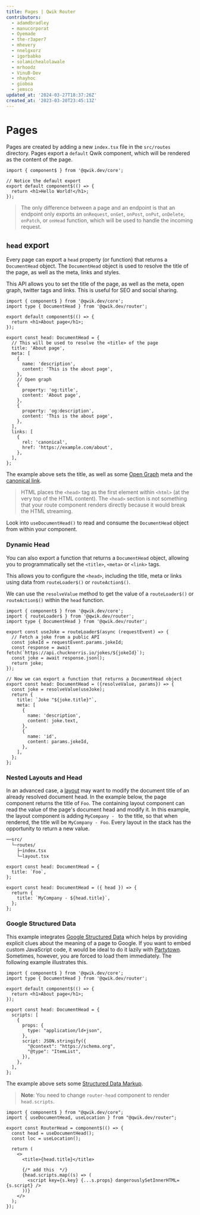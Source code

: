 ```yaml
---
title: Pages | Qwik Router
contributors:
  - adamdbradley
  - manucorporat
  - Oyemade
  - the-r3aper7
  - mhevery
  - nnelgxorz
  - igorbabko
  - solamichealolawale
  - mrhoodz
  - VinuB-Dev
  - nhayhoc
  - gioboa
  - jemsco
updated_at: '2024-03-27T18:37:26Z'
created_at: '2023-03-20T23:45:13Z'
---
```


# Pages

Pages are created by adding a new `index.tsx` file in the `src/routes` directory. Pages export a `default` Qwik component, which will be rendered as the content of the page.

```tsx title="src/routes/some/path/index.tsx"
import { component$ } from '@qwik.dev/core';

// Notice the default export
export default component$(() => {
  return <h1>Hello World!</h1>;
});
```

> The only difference between a page and an endpoint is that an endpoint only exports an `onRequest`, `onGet`, `onPost`, `onPut`, `onDelete`, `onPatch`, or `onHead` function, which will be used to handle the incoming request.


## `head` export

Every page can export a `head` property (or function) that returns a `DocumentHead` object. The `DocumentHead` object is used to resolve the title of the page, as well as the meta, links and styles.

This API allows you to set the title of the page, as well as the meta, open graph, twitter tags and links. This is useful for SEO and social sharing.

```tsx {8} /head/ title="src/routes/about/index.tsx"
import { component$ } from '@qwik.dev/core';
import type { DocumentHead } from '@qwik.dev/router';

export default component$(() => {
  return <h1>About page</h1>;
});

export const head: DocumentHead = {
  // This will be used to resolve the <title> of the page
  title: 'About page',
  meta: [
    {
      name: 'description',
      content: 'This is the about page',
    },
    // Open graph
    {
      property: 'og:title',
      content: 'About page',
    },
    {
      property: 'og:description',
      content: 'This is the about page',
    },
  ],
  links: [
    {
      rel: 'canonical',
      href: 'https://example.com/about',
    },
  ],
};
```

The example above sets the title, as well as some [Open Graph](https://ogp.me/) meta and the [canonical link](https://developers.google.com/search/docs/crawling-indexing/canonicalization).

> HTML places the `<head>` tag as the first element within `<html>` (at the very top of the HTML content). The `<head>` section is not something that your route component renders directly because it would break the HTML streaming.

Look into `useDocumentHead()` to read and consume the `DocumentHead` object from within your component.

### Dynamic Head

You can also export a function that returns a `DocumentHead` object, allowing you to programmatically set the `<title>`, `<meta>` or `<link>` tags.

This allows you to configure the `<head>`, including the title, meta or links using data from `routeLoader$()` or `routeAction$()`.

We can use the `resolveValue` method to get the value of a `routeLoader$()` or `routeAction$()` within the `head` function.

```tsx title="src/routes/jokes/[jokeId]/index.tsx"
import { component$ } from '@qwik.dev/core';
import { routeLoader$ } from '@qwik.dev/router';
import type { DocumentHead } from '@qwik.dev/router';

export const useJoke = routeLoader$(async (requestEvent) => {
  // Fetch a joke from a public API
  const jokeId = requestEvent.params.jokeId;
  const response = await fetch(`https://api.chucknorris.io/jokes/${jokeId}`);
  const joke = await response.json();
  return joke;
});

// Now we can export a function that returns a DocumentHead object
export const head: DocumentHead = ({resolveValue, params}) => {
  const joke = resolveValue(useJoke);
  return {
    title: `Joke "${joke.title}"`,
    meta: [
      {
        name: 'description',
        content: joke.text,
      },
      {
        name: 'id',
        content: params.jokeId,
      },
    ],
  };
};
```

### Nested Layouts and Head

In an advanced case, a [layout](/docs/(qwikrouter)/layout/index.mdx) may want to modify the document title of an already resolved document head. In the example below, the page component returns the title of `Foo`. The containing layout component can read the value of the page's document head and modify it. In this example, the layout component is adding `MyCompany - ` to the title, so that when rendered, the title will be `MyCompany - Foo`. Every layout in the stack has the opportunity to return a new value.

```bash
──src/
  └─routes/
    ├─index.tsx
    └─layout.tsx
```

```tsx title="src/routes/index.tsx"
export const head: DocumentHead = {
  title: `Foo`,
};
```

```tsx title="src/routes/layout.tsx"
export const head: DocumentHead = ({ head }) => {
  return {
    title: `MyCompany - ${head.title}`,
  };
};
```

### Google Structured Data

This example integrates [Google Structured Data](https://developers.google.com/search/docs/appearance/structured-data/intro-structured-data)
which helps by providing explicit clues about the meaning of a page to Google.
If you want to embed custom JavaScript code, it would be ideal to do it lazily with [Partytown](https://partytown.qwik.dev/).
Sometimes, however, you are forced to load them immediately. The following example illustrates this.

```tsx {8} /head/ title="src/routes/about/index.tsx"
import { component$ } from '@qwik.dev/core';
import type { DocumentHead } from '@qwik.dev/router';

export default component$(() => {
  return <h1>About page</h1>;
});

export const head: DocumentHead = {
  scripts: [
    {
      props: {
        type: "application/ld+json",
      },
      script: JSON.stringify({
        "@context": "https://schema.org",
        "@type": "ItemList",
      }),
    },
  ],
};
```
The example above sets some [Structured Data Markup](https://developers.google.com/search/docs/appearance/structured-data/intro-structured-data?hl=en).

> **Note**: You need to change `router-head` component to render `head.scripts`.

```tsx {8} /head/ title="src\components\router-head\router-head.tsx"
import { component$ } from "@qwik.dev/core";
import { useDocumentHead, useLocation } from "@qwik.dev/router";

export const RouterHead = component$(() => {
  const head = useDocumentHead();
  const loc = useLocation();

  return (
    <>
      <title>{head.title}</title>

      {/* add this  */}
      {head.scripts.map((s) => (
        <script key={s.key} {...s.props} dangerouslySetInnerHTML={s.script} />
      ))}
    </>
  );
});

```

